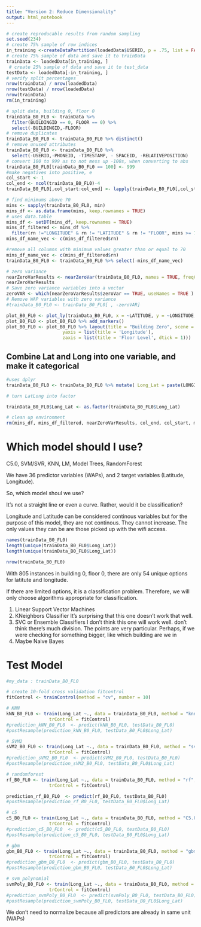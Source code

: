 ```yaml
---
title: "Version 2: Reduce Dimensionality"
output: html_notebook
---
```


```r
# create reproducable results from random sampling
set.seed(234)
# create 75% sample of row indices
in_training <-createDataPartition(loadedData$USERID, p = .75, list = FALSE)
# create 75% sample of data and save it to trainData
trainData <- loadedData[in_training, ]
 # create 25% sample of data and save it to test_data
testData <- loadedData[-in_training, ]
# verify split percentages
nrow(trainData) / nrow(loadedData)
nrow(testData) / nrow(loadedData)
nrow(trainData)
rm(in_training)
```


```r
# split data, building 0, floor 0
trainData_B0_FL0 <- trainData %>%
  filter(BUILDINGID == 0, FLOOR == 0) %>%
  select(-BUILDINGID,-FLOOR)
# remove duplicates
trainData_B0_FL0 <- trainData_B0_FL0 %>% distinct()
# remove unused attributes
trainData_B0_FL0 <- trainData_B0_FL0 %>%
  select(-USERID,-PHONEID, -TIMESTAMP, - SPACEID, -RELATIVEPOSITION)
# convert 100 to 999 as to not mess up -100s, when converting to abs
trainData_B0_FL0[trainData_B0_FL0 == 100] <- 999
#make negatives into positive, e
col_start <- 1
col_end <- ncol(trainData_B0_FL0)-4
trainData_B0_FL0[,col_start:col_end] <- lapply(trainData_B0_FL0[,col_start:col_end], abs)

# find minimums above 70
mins <- sapply(trainData_B0_FL0, min)
mins_df <- as.data.frame(mins, keep.rownames = TRUE)
# uses data.table
mins_df <- setDT(mins_df, keep.rownames = TRUE)
mins_df_filtered <- mins_df %>% 
  filter(rn !="LONGITUDE" & rn != "LATITUDE" & rn != "FLOOR", mins >= 70)
mins_df_name_vec <- c(mins_df_filtered$rn)

#remove all columns with minimum values greater than or equal to 70
mins_df_name_vec <- c(mins_df_filtered$rn)
trainData_B0_FL0 <- trainData_B0_FL0 %>% select(-mins_df_name_vec)

# zero variance
nearZeroVarResults <- nearZeroVar(trainData_B0_FL0, names = TRUE, freqCut = 3, uniqueCut = 10, saveMetrics = TRUE)
nearZeroVarResults
# Save zero variance variables into a vector
zeroVAR <- which(nearZeroVarResults$zeroVar == TRUE, useNames = TRUE )
# Remove WAP variables with zero variance
#trainData_B0_FL0 <- trainData_B0_FL0[ , -zeroVAR]

plot_B0_FL0 <- plot_ly(trainData_B0_FL0, x = ~LATITUDE, y = ~LONGITUDE, colors = c('#BF382A', '#0C4B8E'))
plot_B0_FL0 <- plot_B0_FL0 %>% add_markers()
plot_B0_FL0 <- plot_B0_FL0 %>% layout(title = "Building Zero", scene = list(xaxis = list(title = 'Latitude'),
                     yaxis = list(title = 'Longitude'),
                     zaxis = list(title = 'Floor Level', dtick = 1)))

```


## Combine Lat and Long into one variable, and make it categorical

```r
#uses dplyr
trainData_B0_FL0 <- trainData_B0_FL0 %>% mutate( Long_Lat = paste(LONGITUDE, LATITUDE, sep=","))  %>% select(-LATITUDE, -LONGITUDE) 

# turn LatLong into factor

trainData_B0_FL0$Long_Lat <- as.factor(trainData_B0_FL0$Long_Lat)

```

```r
# clean up environment
rm(mins_df, mins_df_filtered, nearZeroVarResults, col_end, col_start, mins, mins_df_name_vec, zeroVAR)
```


# Which model should I use?

C5.0, SVM/SVR, KNN, LM, Model Trees, RandomForest

We have 36 predictor variables (WAPs), and 2 target variables (Latitude, Longitude).

So, which model shoul we use?

It's not a straight line or even a curve. Rather, would it be classification?


Longitude and Latitude can be considered continous variables but for the purpose of this model, they are not continous. They cannot increase. The only values they can be are those picked up with the wifi access.

```r
names(trainData_B0_FL0)
length(unique(trainData_B0_FL0$Long_Lat))
length(unique(trainData_B0_FL0$Long_Lat))

nrow(trainData_B0_FL0)
```
 With 805 instances in building 0, floor 0, there are only 54 unique options for latitute and longitude.
 
If there are limited options, it is a classification problem. Therefore, we will only choose algorithms appropriate for classification.

1. Linear Support Vector Machines
2. KNeighbors Classifier
  It's surprising that this one doesn't work that well.
3. SVC or Ensemble Classifiers
  I don't think this one will work well.  don't think there's much division. The points are very particular. Perhaps, if we were checking for something bigger, like which building are we in
4. Maybe Naive Bayes


# Test Model

```r
#my_data : trainData_B0_FL0

# create 10-fold cross validation fitcontrol
fitControl <- trainControl(method = "cv", number = 10)
```

```r
# KNN
kNN_B0_FL0 <- train(Long_Lat ~., data = trainData_B0_FL0, method = "knn",
                trControl = fitControl)
#prediction_kNN_B0_FL0  <- predict(kNN_B0_FL0, testData_B0_FL0)
#postResample(prediction_kNN_B0_FL0, testData_B0_FL0$Long_Lat)

```

```r
# SVM2
sVM2_B0_FL0 <- train(Long_Lat ~., data = trainData_B0_FL0, method = "svmLinear2",
                trControl = fitControl)
#prediction_sVM2_B0_FL0  <- predict(sVM2_B0_FL0, testData_B0_FL0)
#postResample(prediction_sVM2_B0_FL0, testData_B0_FL0$Long_Lat)

```

```r
# randomforest
rf_B0_FL0 <- train(Long_Lat ~., data = trainData_B0_FL0, method = "rf",
                trControl = fitControl)
```

```r
prediction_rf_B0_FL0  <- predict(rf_B0_FL0, testData_B0_FL0)
#postResample(prediction_rf_B0_FL0, testData_B0_FL0$Long_Lat)
```

```r
# c5
c5_B0_FL0 <- train(Long_Lat ~., data = trainData_B0_FL0, method = "C5.0",
                trControl = fitControl)
#prediction_c5_B0_FL0  <- predict(c5_B0_FL0, testData_B0_FL0)
#postResample(prediction_c5_B0_FL0, testData_B0_FL0$Long_Lat)
```

```r
# gbm
gbm_B0_FL0 <- train(Long_Lat ~., data = trainData_B0_FL0, method = "gbm",
                trControl = fitControl)
#prediction_gbm_B0_FL0  <- predict(gbm_B0_FL0, testData_B0_FL0)
#postResample(prediction_gbm_B0_FL0, testData_B0_FL0$Long_Lat)
```

```r
# svm polynomial
svmPoly_B0_FL0 <- train(Long_Lat ~., data = trainData_B0_FL0, method = "svmPoly",
                trControl = fitControl)
#prediction_svmPoly_B0_FL0  <- predict(svmPoly_B0_FL0, testData_B0_FL0)
#postResample(prediction_svmPoly_B0_FL0, testData_B0_FL0$Long_Lat)
```


We don't need to normalize because all predictors are already in same unit (WAPs)
